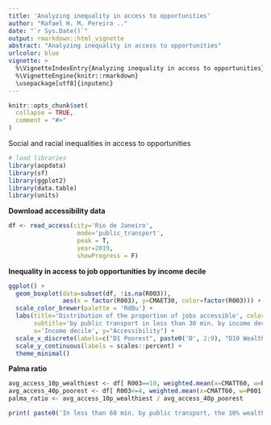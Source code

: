 ```yaml
---
title: 'Analyzing inequality in access to opportunities'
author: "Rafael H. M. Pereira .."
date: "`r Sys.Date()`"
output: rmarkdown::html_vignette
abstract: "Analyzing inequality in access to opportunities"
urlcolor: blue
vignette: >
  %\VignetteIndexEntry{Analyzing inequality in access to opportunities} 
  %\VignetteEngine{knitr::rmarkdown} 
  \usepackage[utf8]{inputenc}
---
```


```r
knitr::opts_chunk$set(
  collapse = TRUE,
  comment = "#>"
)

```


Social and racial inequalities in access to opportunities

```r
# load libraries
library(aopdata)
library(sf)
library(ggplot2)
library(data.table)
library(units)
```


**Download accessibility data**

```r

df <- read_access(city='Rio de Janeiro',
                   mode='public_transport',
                   peak = T,
                   year=2019,
                   showProgress = F)
```


**Inequality in access to job opportunities by income decile**

```r

ggplot() +
  geom_boxplot(data=subset(df, !is.na(R003)),
               aes(x = factor(R003), y=CMAET30, color=factor(R003))) +
  scale_color_brewer(palette = 'RdBu') +
  labs(title='Distribution of the proportion of jobs accessible', color="Income\ndecile",
       subtitle='by public transport in less than 30 min. by income decile',
       x='Income decile', y="Accessibility") +
  scale_x_discrete(labels=c("D1 Poorest", paste0('D', 2:9), "D10 Wealthiest")) +
  scale_y_continuous(labels = scales::percent) +
  theme_minimal()


```

**Palma ratio**

```r

avg_access_10p_wealthiest <- df[ R003==10, weighted.mean(x=CMATT60, w=P001)]
avg_access_40p_poorest <- df[ R003<=4, weighted.mean(x=CMATT60, w=P001)]
palma_ratio <- avg_access_10p_wealthiest / avg_access_40p_poorest                

print( paste0('In less than 60 min. by public transport, the 10% wealthiest population could access on average ', round(palma_ratio,2), ' times more job opportunites than the 40% poorest people') )

```
